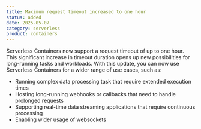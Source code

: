 ```yaml
---
title: Maximum request timeout increased to one hour
status: added
date: 2025-05-07
category: serverless
product: containers
---
```


Serverless Containers now support a request timeout of up to one hour. This significant increase in timeout duration opens up new possibilities for long-running tasks and workloads. With this update, you can now use Serverless Containers for a wider range of use cases, such as: 
* Running complex data processing task that require extended execution times
* Hosting long-running webhooks or callbacks that need to handle prolonged requests
* Supporting real-time data streaming applications that require continuous processing
* Enabling wider usage of websockets


